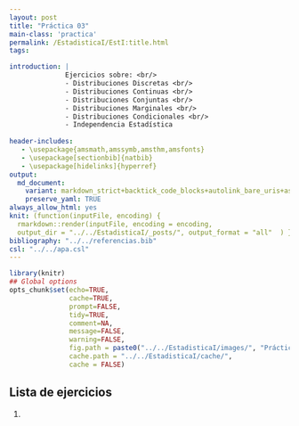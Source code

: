 ```yaml
---
layout: post
title: "Práctica 03"
main-class: 'practica'
permalink: /EstadisticaI/EstI:title.html
tags:

introduction: | 
              Ejercicios sobre: <br/>
              - Distribuciones Discretas <br/>
              - Distribuciones Continuas <br/>
              - Distribuciones Conjuntas <br/>
              - Distribuciones Marginales <br/>
              - Distribuciones Condicionales <br/>
              - Independencia Estadística
              
header-includes:
   - \usepackage{amsmath,amssymb,amsthm,amsfonts}
   - \usepackage[sectionbib]{natbib}
   - \usepackage[hidelinks]{hyperref}
output:
  md_document:
    variant: markdown_strict+backtick_code_blocks+autolink_bare_uris+ascii_identifiers+tex_math_single_backslash
    preserve_yaml: TRUE
always_allow_html: yes   
knit: (function(inputFile, encoding) {
  rmarkdown::render(inputFile, encoding = encoding,
  output_dir = "../../EstadisticaI/_posts/", output_format = "all"  ) })
bibliography: "../../referencias.bib"
csl: "../../apa.csl"
---
```


```r
library(knitr)
## Global options
opts_chunk$set(echo=TRUE,
               cache=TRUE,
               prompt=FALSE,
               tidy=TRUE,
               comment=NA,
               message=FALSE,
               warning=FALSE,
               fig.path = paste0("../../EstadisticaI/images/", "Práctica03"),
               cache.path = "../../EstadisticaI/cache/",
               cache = FALSE)

```

## Lista de ejercicios
1. 